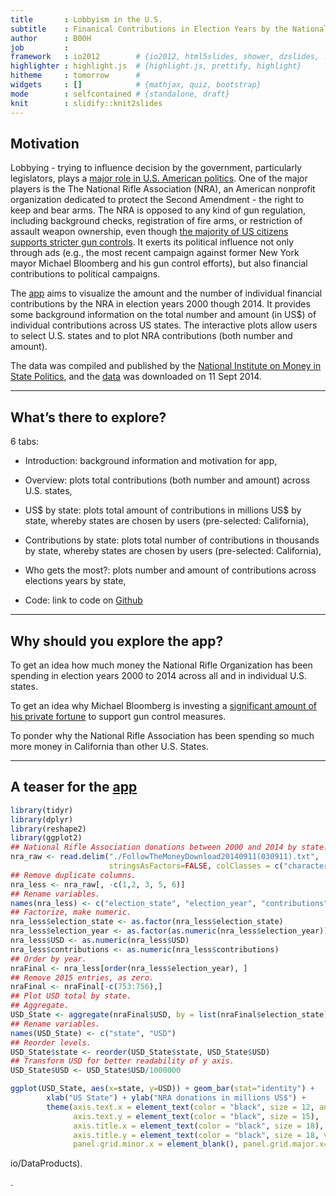 ```yaml
---
title       : Lobbyism in the U.S.  
subtitle    : Finanical Contributions in Election Years by the National Rifle Association
author      : B00H
job         : 
framework   : io2012        # {io2012, html5slides, shower, dzslides, ...}
highlighter : highlight.js  # {highlight.js, prettify, highlight}
hitheme     : tomorrow      # 
widgets     : []            # {mathjax, quiz, bootstrap}
mode        : selfcontained # {standalone, draft}
knit        : slidify::knit2slides
---
```


## Motivation

Lobbying - trying to influence decision by the government, particularly legislators, plays a [major role in U.S. American politics](http://topics.nytimes.com/top/reference/timestopics/subjects/l/lobbying_and_lobbyists/index.html). One of the major players is the The National Rifle Association (NRA), an American nonprofit organization dedicated to protect the Second Amendment - the right to keep and bear arms. The NRA is opposed to any kind of gun regulation, including background checks, registration of fire arms, or restriction of assault weapon ownership, even though [the majority of US citizens supports stricter gun controls](http://www.gallup.com/poll/1645/guns.aspx). It exerts its political influence not only through ads (e.g., the most recent campaign against former New York mayor Michael Bloomberg and his gun control efforts), but also financial contributions to political campaigns. 

The [app](http://noname.shinyapps.io/DataProducts) aims to visualize the amount and the number of individual financial contributions by the NRA in election years 2000 though 2014. It provides some background information on the total number and amount (in US$) of individual contributions across US states. The interactive plots allow users to select U.S. states and to plot NRA contributions (both number and amount). 

The data was compiled and published by the [National Institute on Money in State Politics](http://www.followthemoney.org/), and the [data](https://github.com/B00H/DataProducts) was downloaded on 11 Sept 2014. 

---

## What's there to explore?

6 tabs: 

* Introduction: background information and motivation for app,

* Overview: plots total contributions (both number and amount) across U.S. states,

* US$ by state: plots total amount of contributions in millions US$ by state, whereby states are chosen by users (pre-selected: California),

* Contributions by state: plots total number of contributions in thousands by state, whereby states are chosen by users (pre-selected: California),

* Who gets the most?: plots number and amount of contributions across elections years by state,

* Code: link to code on [Github](https://github.com/B00H/DataProducts)

---

## Why should you explore the app? 

To get an idea how much money the National Rifle Organization has been spending in election years 2000 to 2014 across all and in individual U.S. states. 

To get an idea why Michael Bloomberg is investing a [significant amount of his private fortune](http://www.nytimes.com/2014/04/16/us/bloomberg-plans-a-50-million-challenge-to-the-nra.html?_r=0) to support gun control measures.

To ponder why the National Rifle Association has been spending so much more money in California than other U.S. States. 

---

## A teaser for the [app](http://noname.shinyapps.io/DataProducts)

```r
library(tidyr)
library(dplyr)
library(reshape2)
library(ggplot2)
## National Rifle Association donations between 2000 and 2014 by state. 
nra_raw <- read.delim("./FollowTheMoneyDownload20140911(030911).txt", 
                      stringsAsFactors=FALSE, colClasses = c("character"))
## Remove duplicate columns. 
nra_less <- nra_raw[, -c(1,2, 3, 5, 6)]
## Rename variables.
names(nra_less) <- c("election_state", "election_year", "contributions", "USD")
## Factorize, make numeric. 
nra_less$election_state <- as.factor(nra_less$election_state)
nra_less$election_year <- as.factor(as.numeric(nra_less$election_year))
nra_less$USD <- as.numeric(nra_less$USD)
nra_less$contributions <- as.numeric(nra_less$contributions)
## Order by year. 
nraFinal <- nra_less[order(nra_less$election_year), ]
## Remove 2015 entries, as zero. 
nraFinal <- nraFinal[-c(753:756),]
## Plot USD total by state. 
## Aggregate.
USD_State <- aggregate(nraFinal$USD, by = list(nraFinal$election_state), FUN = sum)
## Rename variables.
names(USD_State) <- c("state", "USD")
## Reorder levels. 
USD_State$state <- reorder(USD_State$state, USD_State$USD)
## Transform USD for better readability of y axis. 
USD_State$USD <- USD_State$USD/1000000
```

```r
ggplot(USD_State, aes(x=state, y=USD)) + geom_bar(stat="identity") +  
        xlab("US State") + ylab("NRA donations in millions US$") + 
        theme(axis.text.x = element_text(color = "black", size = 12, angle = 45), 
              axis.text.y = element_text(color = "black", size = 15),
              axis.title.x = element_text(color = "black", size = 18),
              axis.title.y = element_text(color = "black", size = 18, vjust = 1.5),
              panel.grid.minor.x = element_blank(), panel.grid.major.x=element_blank())
```




io/DataProducts).


.


